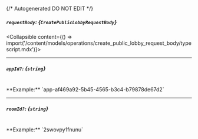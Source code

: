 {/* Autogenerated DO NOT EDIT  */}

##### `requestBody`: *{`CreatePublicLobbyRequestBody`}*
<Collapsible content={() => import('/content/models/operations/create_public_lobby_request_body/typescript.mdx')}>
</Collapsible>

---
##### `appId?`: *{`string`}*
<br/>
**Example:** `app-af469a92-5b45-4565-b3c4-b79878de67d2`

---
##### `roomId?`: *{`string`}*
<br/>
**Example:** `2swovpy1fnunu`


